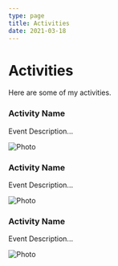 ```yaml
---
type: page
title: Activities
date: 2021-03-18
---
```


# Activities

Here are some of my activities.


### Activity Name

Event Description...

<Image
  src="/images/photo.jpg"
  alt="Photo"
  width={1125}
  height={750}
  priority
  className="next-image"
/>

### Activity Name

Event Description...

<Image
  src="/images/photo2.jpg"
  alt="Photo"
  width={1125}
  height={750}
  priority
  className="next-image"
/>

### Activity Name

Event Description...

<Image
  src="/images/photo3.jpg"
  alt="Photo"
  width={1125}
  height={750}
  priority
  className="next-image"
/>
